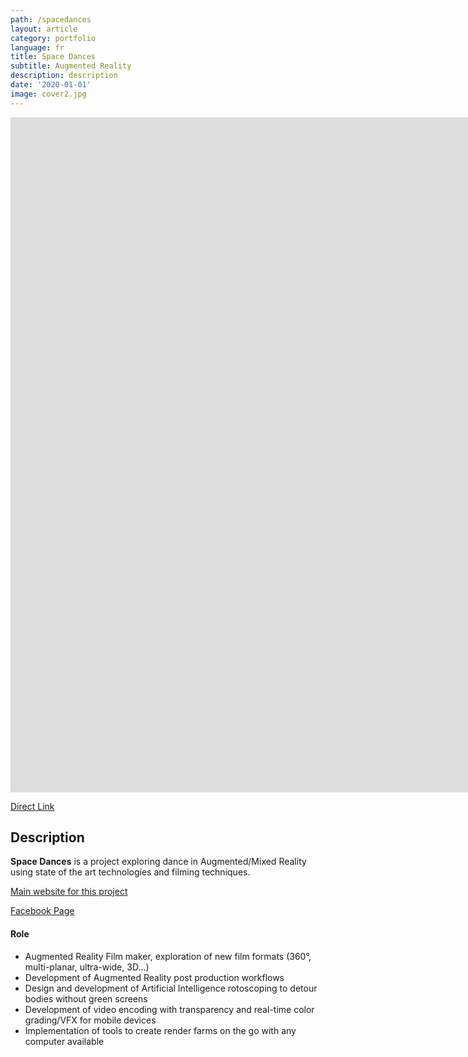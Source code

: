 ```yaml
---
path: /spacedances
layout: article
category: portfolio
language: fr
title: Space Dances
subtitle: Augmented Reality
description: description
date: '2020-01-01'
image: cover2.jpg
---
```


<iframe src="https://player.vimeo.com/video/388504943" frameborder="0" allowfullscreen width="1920" height="1080"></iframe>

[Direct Link](//vimeo.com/388504943)

## Description

**Space Dances** is a project exploring dance in Augmented/Mixed Reality using state of the art technologies and filming techniques.

[Main website for this project](//natachapaquignon.com)

[Facebook Page](//www.facebook.com/SpaceDances/)

#### Role

- Augmented Reality Film maker, exploration of new film formats (360°, multi-planar, ultra-wide, 3D...)
- Development of Augmented Reality post production workflows
- Design and development of Artificial Intelligence rotoscoping to detour bodies without green screens
- Development of video encoding with transparency and real-time color grading/VFX for mobile devices
- Implementation of tools to create render farms on the go with any computer available
